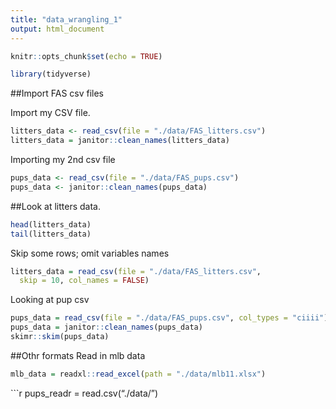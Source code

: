 ```yaml
---
title: "data_wrangling_1"
output: html_document
---
```


```r
knitr::opts_chunk$set(echo = TRUE)

library(tidyverse)
```
##Import FAS csv files

Import my CSV file.

```r
litters_data <- read_csv(file = "./data/FAS_litters.csv")
litters_data = janitor::clean_names(litters_data)
```

Importing my 2nd csv file

```r
pups_data <- read_csv(file = "./data/FAS_pups.csv")
pups_data <- janitor::clean_names(pups_data)
```

##Look at litters data.

```r
head(litters_data)
tail(litters_data)
```

Skip some rows; omit variables names
```r
litters_data = read_csv(file = "./data/FAS_litters.csv",
  skip = 10, col_names = FALSE)
```
Looking at pup csv

```r
pups_data = read_csv(file = "./data/FAS_pups.csv", col_types = "ciiii")
pups_data = janitor::clean_names(pups_data)
skimr::skim(pups_data)
```

##Othr formats
Read in mlb data
```r
mlb_data = readxl::read_excel(path = "./data/mlb11.xlsx")
```

```r
    pups_readr = read.csv("./data/")                         




